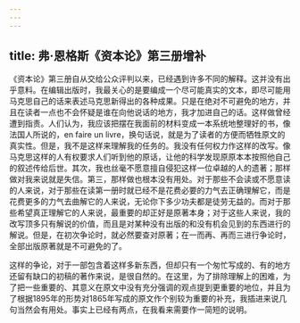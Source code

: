 ```yaml
---
---
---
```

title: 弗·恩格斯《资本论》第三册增补
---



《资本论》第三册自从交给公众评判以来，已经遇到许多不同的解释。这并没有出乎意料。在编辑出版时，我最关心的是要编成一个尽可能真实的文本，即尽可能用马克思自己的话来表述马克思新得出的各种成果。只是在绝对不可避免的地方，并且在读者一点也不会怀疑是谁在向他说话的地方，我才加进自己的话。这样做曾经遭到指责。人们认为，我应该把摆在我面前的材料变成一本系统地整理好的书，像法国人所说的，en faire un livre，换句话说，就是为了读者的方便而牺牲原文的真实性。但是，我不是这样来理解我的任务的。我没有任何权力作这样的改写。像马克思这样的人有权要求人们听到他的原话，让他的科学发现原原本本按照他自己的叙述传给后世。其次，我也丝毫不愿意擅自侵犯这样一位卓越的人的遗著；那样做对我来说就是失信。第三，那样做也根本没有用处。对于那些不会读或不愿意读的人来说，对于那些在读第一册时就已经不是花费必要的力气去正确理解它，而是花费更多的力气去曲解它的人来说，无论你下多少功夫都是徒劳无益的。而对于那些希望真正理解它的人来说，最重要的却正好是原著本身；对于这些人来说，我的改写顶多只有解说的价值，而且是对某种没有出版的和没有机会见到的东西进行的解说。但是，在初次争论时，就必然要查对原著；在一而再、再而三进行争论时，全部出版原著就是不可避免的了。

这样的争论，对于一部包含着这样多新东西，但却只有一个匆忙写成的、有的地方还留有缺口的初稿的著作来说，是很自然的。在这里，为了排除理解上的困难，为了把一些重要的、其意义在原文中没有充分强调的观点提到更重要的地位，并且为了根据1895年的形势对1865年写成的原文作个别较为重要的补充，我插进来说几句当然会有用处。事实上已经有两点，在我看来需要作一简短的说明。